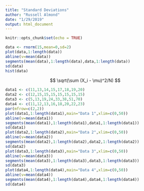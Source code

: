 ```yaml
---
title: "Standard Deviations"
author: "Russell Almond"
date: "1/29/2019"
output: html_document
---
```


```r
knitr::opts_chunk$set(echo = TRUE)
```



```r
data <- rnorm(15,mean=0,sd=2)
plot(data,1:length(data))
abline(v=mean(data))
segments(mean(data),1:length(data),data,1:length(data))
sd(data)
hist(data)
```

$$ \sqrt(\sum (X_i - \mu)^2/N) $$

```r
data1 <- c(11,13,14,15,17,18,19,20)
data2 <- c(12,15,15,15,15,15,15,15)
data3 <- c(5,13,19,24,33,38,51,70)
data4 <- c(11,12,13,16,18,20,22,23)
par(mfrow=c(2,2))
plot(data1,1:length(data1),main="Data 1",xlim=c(0,50))
abline(v=mean(data1))
segments(mean(data1),1:length(data1),data1,1:length(data1))
sd(data1)
plot(data2,1:length(data2),main="Data 2",xlim=c(0,50))
abline(v=mean(data2))
segments(mean(data2),1:length(data2),data2,1:length(data2))
sd(data2)
plot(data3,1:length(data3),main="Data 3",xlim=c(0,50))
abline(v=mean(data3))
segments(mean(data3),1:length(data3),data3,1:length(data3))
sd(data3)
plot(data4,1:length(data4),main="Data 4",xlim=c(0,50))
abline(v=mean(data4))
segments(mean(data4),1:length(data4),data4,1:length(data4))
sd(data4)
```

